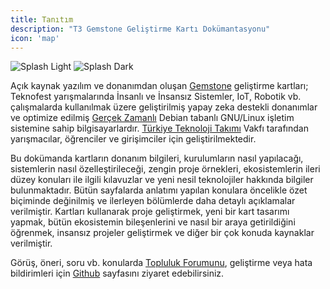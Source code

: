 ```yaml
---
title: Tanıtım
description: "T3 Gemstone Geliştirme Kartı Dokümantasyonu"
icon: 'map'
---
```


<Frame>
    <img className="block dark:hidden" src="/images/splash-light.svg" alt="Splash Light" />
    <img className="hidden dark:block" src="/images/splash-dark.svg" alt="Splash Dark" />
</Frame>

Açık kaynak yazılım ve donanımdan oluşan [Gemstone](https://preprod.kureansiklopedi.com/tr/detay/Gemstone) geliştirme
kartları; Teknofest yarışmalarında İnsanlı ve İnsansız Sistemler, IoT, Robotik vb. çalışmalarda kullanılmak üzere
geliştirilmiş yapay zeka destekli donanımlar ve optimize edilmiş
[Gerçek Zamanlı](https://preprod.kureansiklopedi.com/tr/detay/linux-preempt_rt-genel-amacli-isletim-sisteminden-)
Debian tabanlı GNU/Linux işletim sistemine sahip bilgisayarlardır. [Türkiye Teknoloji Takımı](https://t3vakfi.org/tr/)
Vakfı tarafından yarışmacılar, öğrenciler ve girişimciler için geliştirilmektedir.

Bu dokümanda kartların donanım bilgileri, kurulumların nasıl yapılacağı, sistemlerin nasıl özelleştirileceği, zengin 
proje örnekleri, ekosistemlerin ileri düzey konuları ile ilgili kılavuzlar ve yeni nesil teknolojiler hakkında
bilgiler bulunmaktadır. Bütün sayfalarda anlatımı yapılan konulara öncelikle özet biçiminde değinilmiş ve ilerleyen
bölümlerde daha detaylı açıklamalar verilmiştir. Kartları kullanarak proje geliştirmek, yeni bir kart tasarımı yapmak,
bütün ekosistemin bileşenlerini ve nasıl bir araya getirildiğini öğrenmek, insansız projeler geliştirmek 
ve diğer bir çok konuda kaynaklar verilmiştir.

Görüş, öneri, soru vb. konularda [Topluluk Forumunu](https://community.t3gemstone.org/), geliştirme veya hata 
bildirimleri için [Github](https://github.com/t3gemstone) sayfasını ziyaret edebilirsiniz.
